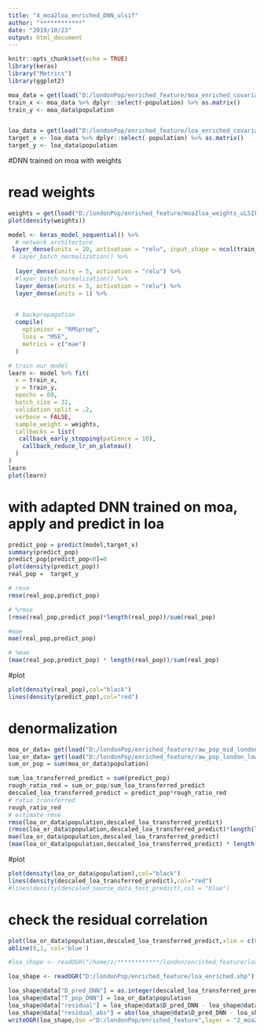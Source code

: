 ```yaml
---
title: "4_moa2loa_enriched_DNN_ulsif"
author: "************"
date: "2019/10/23"
output: html_document
---
```


```r
knitr::opts_chunk$set(echo = TRUE)
library(keras)
library("Metrics")
library(ggplot2)
```

```r
moa_data = get(load("D:/londonPop/enriched_feature/moa_enriched_covariates.Rdata"))
train_x <- moa_data %>% dplyr::select(-population) %>% as.matrix()
train_y <- moa_data$population


loa_data = get(load("D:/londonPop/enriched_feature/loa_enriched_covariates.Rdata"))
target_x <- loa_data %>% dplyr::select(-population) %>% as.matrix()
target_y <- loa_data$population

```

#DNN trained on moa with weights

# read weights
```r
weights = get(load("D:/londonPop/enriched_feature/moa2loa_weights_uLSIF.Rdata"))
plot(density(weights))
```


```r
model <- keras_model_sequential() %>%
  # network architecture
 layer_dense(units = 10, activation = "relu", input_shape = ncol(train_x)) %>%
 # layer_batch_normalization() %>%
  
  layer_dense(units = 5, activation = "relu") %>%
  #layer_batch_normalization() %>%
  layer_dense(units = 3, activation = "relu") %>%
  layer_dense(units = 1) %>%

  
  # backpropagation
  compile(
    optimizer = "RMSprop",
    loss = "MSE",
    metrics = c("mae")
  )

# train our model
learn <- model %>% fit(
  x = train_x,
  y = train_y,
  epochs = 60,
  batch_size = 32,
  validation_split = .2,
  verbose = FALSE,
  sample_weight = weights,
  callbacks = list(
   callback_early_stopping(patience = 10),
    callback_reduce_lr_on_plateau()
  )
)
learn
plot(learn)
```

# with adapted DNN trained on moa, apply and predict in loa

```r
predict_pop = predict(model,target_x)
summary(predict_pop)
predict_pop[predict_pop<0]=0
plot(density(predict_pop))
real_pop =  target_y

# rmse
rmse(real_pop,predict_pop)

# %rmse
(rmse(real_pop,predict_pop)*length(real_pop))/sum(real_pop)

#mae
mae(real_pop,predict_pop)

# %mae
(mae(real_pop,predict_pop) * length(real_pop))/sum(real_pop)
```

#plot
```r
plot(density(real_pop),col="black")
lines(density(predict_pop),col="red")
```

# denormalization
```r
moa_or_data= get(load("D:/londonPop/enriched_feature/raw_pop_mid_london.Rdata"))
loa_or_data= get(load("D:/londonPop/enriched_feature/raw_pop_london_low.Rdata"))
sum_or_pop = sum(moa_or_data$population)

sum_loa_transferred_predict = sum(predict_pop)
rough_ratio_red = sum_or_pop/sum_loa_transferred_predict
descaled_loa_transferred_predict = predict_pop*rough_ratio_red
# ratio transferred
rough_ratio_red
# estimate rmse
rmse(loa_or_data$population,descaled_loa_transferred_predict)
(rmse(loa_or_data$population,descaled_loa_transferred_predict)*length(loa_or_data$population))/sum(loa_or_data$population)
mae(loa_or_data$population,descaled_loa_transferred_predict)
(mae(loa_or_data$population,descaled_loa_transferred_predict) * length(loa_or_data$population))/sum(loa_or_data$population)


```

#plot
```r
plot(density(loa_or_data$population),col="black")
lines(density(descaled_loa_transferred_predict),col="red")
#lines(density(descaled_source_data_test_predict),col = "blue")
```


# check the residual correlation
```r
plot(loa_or_data$population,descaled_loa_transferred_predict,xlim = c(0,10000),ylim = c(0,10000))
abline(0,1, col='blue')
```

```r
#loa_shape <- readOGR("/home/z/************/london/enriched_feature/loa_enriched.shp")

loa_shape <- readOGR("D:/londonPop/enriched_feature/loa_enriched.shp")

loa_shape@data["D_pred_DNN"] = as.integer(descaled_loa_transferred_predict)
loa_shape@data["T_pop_DNN"] = loa_or_data$population
loa_shape@data["residual"] = loa_shape@data$D_pred_DNN - loa_shape@data$T_pop_DNN
loa_shape@data["residual_abs"] = abs(loa_shape@data$D_pred_DNN - loa_shape@data$T_pop_DNN)
writeOGR(loa_shape,dsn ="D:/londonPop/enriched_feature",layer = "2_moa2loa_DNN_spatial_uLSIF",driver = "ESRI Shapefile")
```